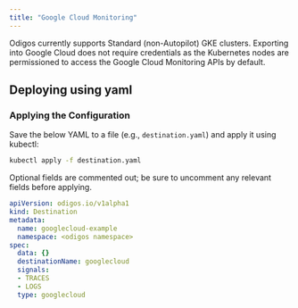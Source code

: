 ```yaml
---
title: "Google Cloud Monitoring"
---
```


Odigos currently supports Standard (non-Autopilot) GKE clusters.
Exporting into Google Cloud does not require credentials as the Kubernetes nodes are permissioned to access the Google Cloud Monitoring APIs by default.


## Deploying using yaml

### Applying the Configuration
Save the below YAML to a file (e.g., `destination.yaml`) and apply it using kubectl:

```bash
kubectl apply -f destination.yaml
```
Optional fields are commented out; be sure to uncomment any relevant fields before applying.


```yaml
apiVersion: odigos.io/v1alpha1
kind: Destination
metadata:
  name: googlecloud-example
  namespace: <odigos namespace>
spec:
  data: {}
  destinationName: googlecloud
  signals:
  - TRACES
  - LOGS
  type: googlecloud
```
